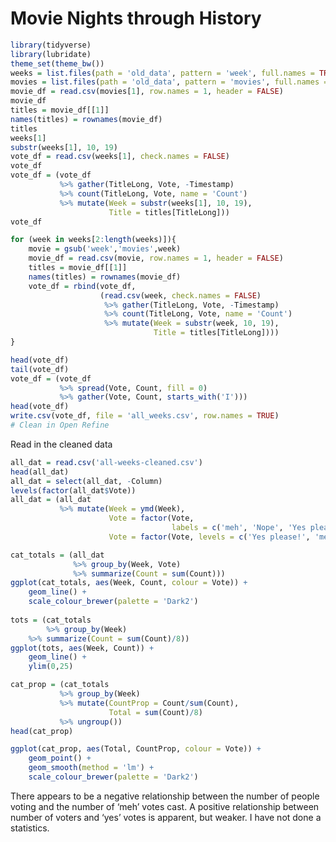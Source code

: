 Movie Nights through History
===========================

```r
library(tidyverse)
library(lubridate)
theme_set(theme_bw())
weeks = list.files(path = 'old_data', pattern = 'week', full.names = TRUE)
movies = list.files(path = 'old_data', pattern = 'movies', full.names = TRUE)
movie_df = read.csv(movies[1], row.names = 1, header = FALSE)
movie_df
titles = movie_df[[1]]
names(titles) = rownames(movie_df)
titles
weeks[1]
substr(weeks[1], 10, 19)
vote_df = read.csv(weeks[1], check.names = FALSE)
vote_df
vote_df = (vote_df
           %>% gather(TitleLong, Vote, -Timestamp)
           %>% count(TitleLong, Vote, name = 'Count') 
           %>% mutate(Week = substr(weeks[1], 10, 19),
                      Title = titles[TitleLong]))
vote_df

for (week in weeks[2:length(weeks)]){
    movie = gsub('week','movies',week)
    movie_df = read.csv(movie, row.names = 1, header = FALSE)
    titles = movie_df[[1]]
    names(titles) = rownames(movie_df)
    vote_df = rbind(vote_df,
                    (read.csv(week, check.names = FALSE)
                     %>% gather(TitleLong, Vote, -Timestamp)
                     %>% count(TitleLong, Vote, name = 'Count')
                     %>% mutate(Week = substr(week, 10, 19),
                                Title = titles[TitleLong])))
}

head(vote_df)
tail(vote_df)
vote_df = (vote_df
           %>% spread(Vote, Count, fill = 0)
           %>% gather(Vote, Count, starts_with('I')))
head(vote_df)
write.csv(vote_df, file = 'all_weeks.csv', row.names = TRUE)
# Clean in Open Refine
```

Read in the cleaned data

```r
all_dat = read.csv('all-weeks-cleaned.csv')
head(all_dat)
all_dat = select(all_dat, -Column)
levels(factor(all_dat$Vote))
all_dat = (all_dat
           %>% mutate(Week = ymd(Week),
                      Vote = factor(Vote, 
                                    labels = c('meh', 'Nope', 'Yes please!')),
                      Vote = factor(Vote, levels = c('Yes please!', 'meh', 'Nope'))))
```

```r
cat_totals = (all_dat
              %>% group_by(Week, Vote)
              %>% summarize(Count = sum(Count)))
ggplot(cat_totals, aes(Week, Count, colour = Vote)) +
    geom_line() +
    scale_colour_brewer(palette = 'Dark2')
    
tots = (cat_totals
        %>% group_by(Week)
    %>% summarize(Count = sum(Count)/8))
ggplot(tots, aes(Week, Count)) +
    geom_line() +
    ylim(0,25)
```


```r
cat_prop = (cat_totals
           %>% group_by(Week)
           %>% mutate(CountProp = Count/sum(Count),
                      Total = sum(Count)/8)
           %>% ungroup())
head(cat_prop)

ggplot(cat_prop, aes(Total, CountProp, colour = Vote)) +
    geom_point() +
    geom_smooth(method = 'lm') +
    scale_colour_brewer(palette = 'Dark2')
```

There appears to be a negative relationship between the number of people voting
and the number of 'meh' votes cast. A positive relationship between number of
voters and 'yes' votes is apparent, but weaker. I have not done a statistics.
